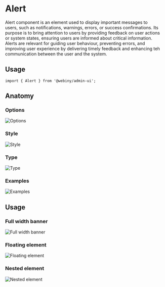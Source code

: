 

<Meta of={AlertStories} />

# Alert

Alert component is an element used to display important messages to users, such as notifications, warnings, errors, or success confirmations. Its purpose is to bring attention to users by providing feedback on user actions or system states, ensuring users are informed about critical information. Alerts are relevant for guiding user behaviour, preventing errors, and improving user experience by delivering timely feedback and enhancing teh communication between the user and the system.

<Canvas of={AlertStories.Default} />

## Usage

```
import { Alert } from '@webiny/admin-ui';
```

## Anatomy

### Options
<img src="/images/storybook/alert/options.png" alt="Options"/>

### Style
<img src="/images/storybook/alert/style.png" alt="Style"/>

### Type
<img src="/images/storybook/alert/type.png" alt="Type"/>

### Examples
<img src="/images/storybook/alert/examples.png" alt="Examples"/>

## Usage

### Full width banner
<img src="/images/storybook/alert/full-width-banner.png" alt="Full width banner"/>


### Floating element
<img src="/images/storybook/alert/floating-element.png" alt="Floating element"/>

### Nested element
<img src="/images/storybook/alert/nested-element.png" alt="Nested element"/>